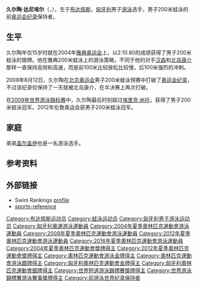{{noteTA|G1=Aquatics}}
{{Infobox Swimmer|
| swimmername=久尔陶·达尼埃尔
| image=2018-10-18 Karate Boys' +68 kg at 2018 Summer Youth Olympics – Victory ceremony (Martin Rulsch) 02.jpg
| imagesize=
| caption =
| fullname = 久尔陶·达尼埃尔
| nicknames = ''Dani''
| nationality = {{HUN}}
| strokes = 蛙泳
| club = A Jövő SC
| collegeteam =
| birth_date = {{birth date and age|1989|5|4}}
| birth_place = [[布达佩斯|布达佩斯]]
| deathdate =
| deathplace =
| height = {{height|m=1.84}}
| weight = {{convert|77|kg|lb}}
| medaltemplates=
{{MedalCompetition|[[奥林匹克运动会|奥林匹克运动会]]}}
{{MedalSilver| [[2004年夏季奥林匹克运动会|2004 雅典]] | 200 蛙 }}
{{MedalGold| [[2012年夏季奥林匹克运动会|2012 伦敦]] | [[2012年夏季奥林匹克运动会男子200米蛙泳比赛|200 蛙]]}}
{{MedalCompetition|[[世界游泳锦标赛|世界游泳锦标赛]]}}
{{MedalGold| [[2009年世界游泳锦标赛|2009 罗马]] | 200 蛙 }}
{{MedalCompetition| [[欧洲短池游泳锦标赛|欧洲短池游泳锦标赛]] }}
{{MedalGold| [[2006年欧洲短池游泳锦标赛|2006 赫尔辛基]] | 200 蛙 }}
{{MedalGold| [[2007年欧洲短池游泳锦标赛|2007 德布勒森]] | 200 蛙 }}
}}

'''久尔陶·达尼埃尔'''（{{lang-hu|Gyurta Dániel}}，{{bd|1989年|5月4日|catIdx=G}}），生于[[布达佩斯|布达佩斯]]，[[匈牙利|匈牙利]]男子[[游泳|游泳]]选手，男子200米蛙泳的前[[奥运会纪录|奥运会纪录]]保持者。

== 生平 ==
久尔陶年仅15岁时就在2004年[[2004年夏季奥林匹克运动会|雅典奥运会]]上，以2:10.80的成绩获得了男子200米蛙泳的银牌。他在雅典200米蛙泳上的游泳策略，不同于他的对手[[布伦丹·汉森|汉森]]和[[北岛康介|北岛康介]]那样一直保持高频和高速，而是前100米比较放松比较慢，后100米强烈的冲刺。

2008年8月12日，久尔陶在[[2008年夏季奥林匹克运动会|北京奥运会]]男子200米蛙泳预赛中打破了[[奥运会纪录|奥运会纪录]]，不过该纪录仅保持了一天就被北岛康介，在半决赛上再次打破。

在[[2009年世界游泳锦标赛|2009年世界游泳锦标赛]]中，久尔陶最后时刻超过[[埃里克·尚托|埃里克·尚托]]，获得了男子200米蛙泳冠军。2012年伦敦奥运会获男子200米蛙泳冠军。

== 家庭 ==
弟弟[[久尔陶·盖尔盖伊|盖尔盖伊]]也是一名游泳选手。

== 参考资料 ==
{{reflist}}

== 外部链接 ==
* Swim Rankings [http://www.swimrankings.net/index.php?page=athleteDetail&athleteId=1543484 profile] {{Wayback|url=http://www.swimrankings.net/index.php?page=athleteDetail&athleteId=1543484 |date=20200512041041 }}
* [https://web.archive.org/web/20151121152647/http://www.sports-reference.com/olympics/athletes/gy/daniel-gyurta-1.html sports-reference]

{{奥林匹克运动会游泳比赛男子200米蛙泳冠军}}

{{Authority control}}
{{DEFAULTSORT:Gyurta, Daniel}}
[[Category:布达佩斯运动员|Category:布达佩斯运动员]]
[[Category:蛙泳运动员|Category:蛙泳运动员]]
[[Category:匈牙利男子游泳运动员|Category:匈牙利男子游泳运动员]]
[[Category:匈牙利奧運游泳運動員|Category:匈牙利奧運游泳運動員]]
[[Category:2004年夏季奧林匹克運動會游泳運動員|Category:2004年夏季奧林匹克運動會游泳運動員]]
[[Category:2008年夏季奧林匹克運動會游泳運動員|Category:2008年夏季奧林匹克運動會游泳運動員]]
[[Category:2012年夏季奧林匹克運動會游泳運動員|Category:2012年夏季奧林匹克運動會游泳運動員]]
[[Category:2016年夏季奧林匹克運動會游泳運動員|Category:2016年夏季奧林匹克運動會游泳運動員]]
[[Category:2004年夏季奧林匹克運動會獎牌得主|Category:2004年夏季奧林匹克運動會獎牌得主]]
[[Category:2012年夏季奧林匹克運動會獎牌得主|Category:2012年夏季奧林匹克運動會獎牌得主]]
[[Category:奧林匹克運動會游泳金牌得主|Category:奧林匹克運動會游泳金牌得主]]
[[Category:奧林匹克運動會游泳銀牌得主|Category:奧林匹克運動會游泳銀牌得主]]
[[Category:匈牙利奧林匹克運動會金牌得主|Category:匈牙利奧林匹克運動會金牌得主]]
[[Category:匈牙利奧林匹克運動會銀牌得主|Category:匈牙利奧林匹克運動會銀牌得主]]
[[Category:世界短道游泳錦標賽獎牌得主|Category:世界短道游泳錦標賽獎牌得主]]
[[Category:世界游泳錦標賽游泳賽事獎牌得主|Category:世界游泳錦標賽游泳賽事獎牌得主]]
[[Category:前游泳世界纪录保持者|Category:前游泳世界纪录保持者]]
